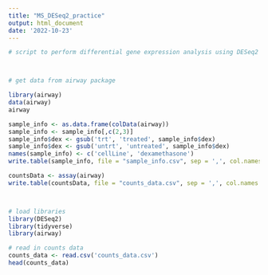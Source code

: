 ```yaml
---
title: "MS_DESeq2_practice"
output: html_document
date: '2022-10-23'
---
```


```r

# script to perform differential gene expression analysis using DESeq2 package



# get data from airway package

library(airway)
data(airway)
airway

sample_info <- as.data.frame(colData(airway))
sample_info <- sample_info[,c(2,3)]
sample_info$dex <- gsub('trt', 'treated', sample_info$dex)
sample_info$dex <- gsub('untrt', 'untreated', sample_info$dex)
names(sample_info) <- c('cellLine', 'dexamethasone')
write.table(sample_info, file = "sample_info.csv", sep = ',', col.names = T, row.names = T, quote = F)

countsData <- assay(airway)
write.table(countsData, file = "counts_data.csv", sep = ',', col.names = T, row.names = T, quote = F)



# load libraries
library(DESeq2)
library(tidyverse)
library(airway)

# read in counts data
counts_data <- read.csv('counts_data.csv')
head(counts_data)

```
